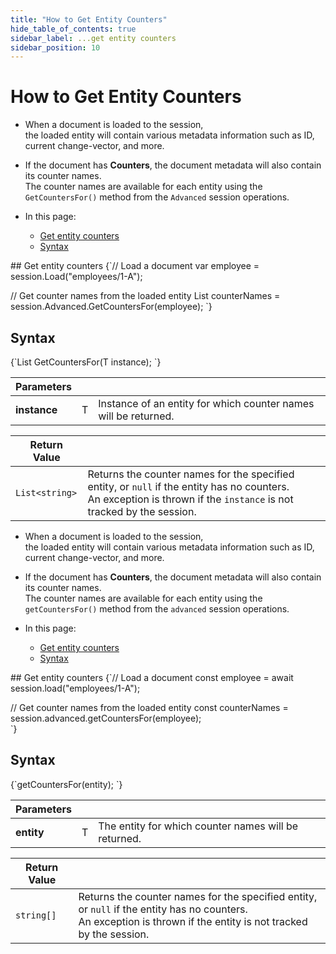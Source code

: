 ---
title: "How to Get Entity Counters"
hide_table_of_contents: true
sidebar_label: ...get entity counters
sidebar_position: 10
---




# How to Get Entity Counters
<LanguageSwitcher supportedLanguages={supportedLanguages} />
<LanguageContent language="csharp">

<Admonition type="note" title="Note">

* When a document is loaded to the session,  
  the loaded entity will contain various metadata information such as ID, current change-vector, and more.

* If the document has __Counters__, the document metadata will also contain its counter names.  
  The counter names are available for each entity using the `GetCountersFor()` method from the `Advanced` session operations.

* In this page:
    * [Get entity counters](../../../client-api/session/how-to/get-entity-counters.mdx#get-entity-counters)
    * [Syntax](../../../client-api/session/how-to/get-entity-counters.mdx#syntax)
</Admonition>
## Get entity counters

<TabItem value="example" label="example">
<CodeBlock language="csharp">
{`// Load a document
var employee = session.Load<Employee>("employees/1-A");

// Get counter names from the loaded entity
List<string> counterNames = session.Advanced.GetCountersFor(employee);
`}
</CodeBlock>
</TabItem>



## Syntax

<TabItem value="syntax" label="syntax">
<CodeBlock language="csharp">
{`List<string> GetCountersFor<T>(T instance);
`}
</CodeBlock>
</TabItem>


| Parameters | | |
| - | - | - |
| **instance** | T | Instance of an entity for which counter names will be returned. |

| Return Value | |
| - | - |
| `List<string>` | Returns the counter names for the specified entity, or `null` if the entity has no counters.<br/>An exception is thrown if the `instance` is not tracked by the session. |




</LanguageContent>
<LanguageContent language="nodejs">

<Admonition type="note" title="Note">

* When a document is loaded to the session,  
  the loaded entity will contain various metadata information such as ID, current change-vector, and more.

* If the document has __Counters__, the document metadata will also contain its counter names.  
  The counter names are available for each entity using the `getCountersFor()` method from the `advanced` session operations.

* In this page:
    * [Get entity counters](../../../client-api/session/how-to/get-entity-counters.mdx#get-entity-counters)
    * [Syntax](../../../client-api/session/how-to/get-entity-counters.mdx#syntax)
</Admonition>
## Get entity counters

<TabItem value="example" label="example">
<CodeBlock language="js">
{`// Load a document
const employee = await session.load("employees/1-A");

// Get counter names from the loaded entity
const counterNames = session.advanced.getCountersFor(employee);    
`}
</CodeBlock>
</TabItem>



## Syntax

<TabItem value="syntax" label="syntax">
<CodeBlock language="js">
{`getCountersFor(entity);
`}
</CodeBlock>
</TabItem>


| Parameters | | |
| - | - | - |
| **entity** | T | The entity for which counter names will be returned. |

| Return Value | |
| - | - |
| `string[]` | Returns the counter names for the specified entity, or `null` if the entity has no counters.<br/>An exception is thrown if the entity is not tracked by the session. |




</LanguageContent>

<!---
### Session
- [What is a Session and How Does it Work](../../../client-api/session/what-is-a-session-and-how-does-it-work)
- [How to Get and Modify Entity Metadata](../../../client-api/session/how-to/get-and-modify-entity-metadata)

### Counters
- [Counters Overview](../../../document-extensions/counters/overview)


-->